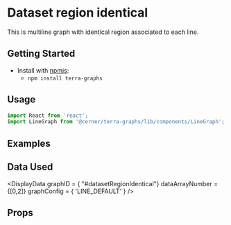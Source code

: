 
# Dataset region identical

This is multiline graph with identical region associated to each line.


## Getting Started

- Install with [npmjs](https://www.npmjs.com):
  - `npm install terra-graphs`

## Usage

```jsx
import React from 'react';
import LineGraph from '@cerner/terra-graphs/lib/components/LineGraph';
```
## Examples
<LineGraph />

## Data Used
<DisplayData graphID = { "#datasetRegionIdentical"} dataArrayNumber = {[0,2]} graphConfig = { 'LINE_DEFAULT' } />

## Props
<PropsTable />
